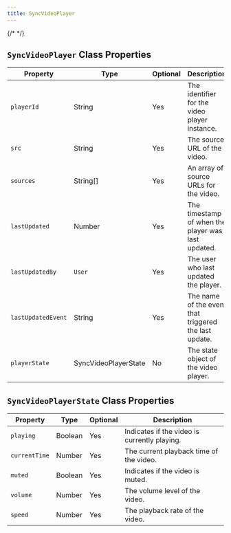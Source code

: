 ```yaml
---
title: SyncVideoPlayer
---
```

{/* <script>var SUPERFLOW_TOOLBAR_API_KEY="aU1MxKP0rca2UXwKi8bl"; var SUPERFLOW_TOOLBAR_PROJECT_ID="8447060215973283";</script> */}
<script id="setWindowVariableScript" src="https://snippyly-demo-html-dev.web.app/set-window-variable.js?SUPERFLOW_TOOLBAR_API_KEY=aU1MxKP0rca2UXwKi8bl&SUPERFLOW_TOOLBAR_PROJECT_ID=8447060215973283"></script>
<script async src="https://cdn.jsdelivr.net/npm/@usesuperflow/toolbar/superflow.min.js"></script>

## `SyncVideoPlayer` Class Properties

| Property         | Type                  | Optional | Description                                        |
|------------------|-----------------------|----------|----------------------------------------------------|
| `playerId`         | String                | Yes      | The identifier for the video player instance.      |
| `src`              | String                | Yes      | The source URL of the video.                       |
| `sources`          | String[]              | Yes      | An array of source URLs for the video.             |
| `lastUpdated`      | Number                | Yes      | The timestamp of when the player was last updated. |
| `lastUpdatedBy`    | `User`                  | Yes      | The user who last updated the player.              |
| `lastUpdatedEvent` | String                | Yes      | The name of the event that triggered the last update. |
| `playerState`      | SyncVideoPlayerState  | No       | The state object of the video player.              |


## `SyncVideoPlayerState` Class Properties

| Property    | Type    | Optional | Description                                   |
|-------------|---------|----------|-----------------------------------------------|
| `playing`     | Boolean | Yes      | Indicates if the video is currently playing.  |
| `currentTime` | Number  | Yes      | The current playback time of the video.       |
| `muted`       | Boolean | Yes      | Indicates if the video is muted.              |
| `volume`      | Number  | Yes      | The volume level of the video.                |
| `speed`       | Number  | Yes      | The playback rate of the video.               |

